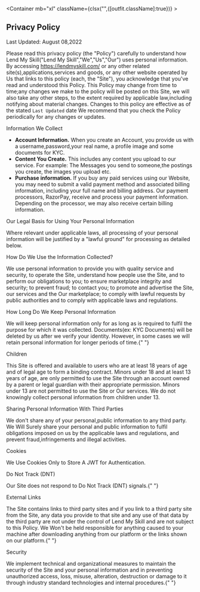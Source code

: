 
<MetaTags title="Privacy Policy" description="Privacy Policy | Lend My Skill" />

<Container mb="xl" className={clsx("",{[outfit.className]:true})} >
<div className={clsx({
    [styles.container]:true,
    [outfit.className]:true
})}>

<h2 className={clsx({
    [styles.initialHeading]:true,
    [outfit.className]:true
})}>Privacy Policy</h2>

<p className="text-gray-400">Last Updated: August 08,2022</p>

Please read this privacy policy (the "Policy") carefully to understand how Lend My Skill("Lend My Skill","We","Us","Our") uses personal information. By accessing https://lendmyskill.com/ or any other related site(s),applications,services and goods, or any other website operated by Us that links to this policy (each, the "Site"), you acknowledge that you&apos;ve read and understood this Policy. This Policy may change from time to time;any changes we make to the policy will be posted on this Site, we will also take any other steps, to the extent required by applicable law,including notifying about material changes. Changes to this policy are effective as of the stated `Last Updated` date We recommend that you check the Policy periodically for any changes or updates.

<p className={styles.subheading}>Information We Collect</p>

- <b>Account Information.</b> When you create an Account, you provide us with a username,password,your
  real name, a profile image and some documents for KYC.
- <b>Content You Create.</b> This includes any content you upload to our service.
  For example: The Messages you send to someone,the postings you create, the images
  you upload etc.
- <b>Purchase information.</b> If you buy any paid services using our Website, you
  may need to submit a valid payment method and associated billing information, including
  your full name and billing address. Our payment processors, RazorPay, receive and
  process your payment information. Depending on the processor, we may also receive
  certain billing information.

<p className={styles.subheading}>
  Our Legal Basis for Using Your Personal Information
</p>

Where relevant under applicable laws, all processing of your personal information will be justified by a "lawful ground" for processing as detailed below.

<p className={styles.subheading}>How Do We Use the Information Collected?</p>

We use personal information to provide you with quality service and security, to operate the Site, understand how people use the Site, and to perform our obligations to you; to ensure marketplace integrity and security; to prevent fraud; to contact you; to promote and advertise the Site, our services and the Our marketplace; to comply with lawful requests by public authorities and to comply with applicable laws and regulations.

<p className={styles.subheading}>How Long Do We Keep Personal Information</p>
We will keep personal information only for as long as is required to fulfil the purpose
for which it was collected. Documents(ex: KYC Documents) will be deleted by us after
we verify your identity. However, in some cases we will retain personal information
for longer periods of time.{" "}

<p className={styles.subheading}>Children</p>

This Site is offered and available to users who are at least 18 years of age and of legal age to form a binding contract. Minors under 18 and at least 13 years of age, are only permitted to use the Site through an account owned by a parent or legal guardian with their appropriate permission. Minors under 13 are not permitted to use the Site or Our services. We do not knowingly collect personal information from children under 13.

<p className={styles.subheading}>
  Sharing Personal Information With Third Parties
</p>
We don&apos;t share any of your personal,public information to any third party. We
Will Surely share your personal and public information to fulfil obligations imposed
on us by the applicable laws and regulations, and prevent fraud,infringements and
illegal activities.

<p className={styles.subheading}> Cookies</p>
We Use Cookies Only to Store A JWT for Authentication.

<p className={styles.subheading}>Do Not Track (DNT) </p>
Our Site does not respond to Do Not Track (DNT) signals.{" "}

<p className={styles.subheading}>External Links</p>
The Site contains links to third party sites and if you link to a third party site
from the Site, any data you provide to that site and any use of that data by the
third party are not under the control of Lend My Skill and are not subject to this
Policy. We Won't be held responsible for anything caused to your machine after downloading
anything from our platform or the links shown on our platform.{" "}

<p className={styles.subheading}>Security</p>
We implement technical and organizational measures to maintain the security of the
Site and your personal information and in preventing unauthorized access, loss, misuse,
alteration, destruction or damage to it through industry standard technologies and
internal procedures.{" "}

</div>
</Container>
